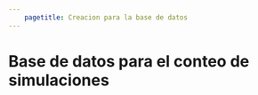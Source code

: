 ```yaml
---
    pagetitle: Creacion para la base de datos
---
```


# Base de datos para el conteo de simulaciones
